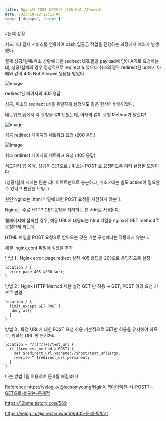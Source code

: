 ```yaml
---
title: Nginx에 POST 요청하기 (405 Not Allowed)
date: 2023-10-22T12:11:00
tags: ['devops', 'nginx']
---
```


#문제 상황

서드파티 결제 서비스를 연동하여 cash 입출금 작업을 진행하는 과정에서 에러가 발생했다.

결제 성공/실패/취소 상황에 대한 redirect URL들을 payload에 담아 API로 요청하는데,
성공/실패의 경우 정상적으로 redirect 되었으나
취소의 경우 redirect된 url에서 아래와 같이 405 Not Allowed 응답을 받았다.

![image](/posts/deep_dive/nginx405/1.png)

redirect된 페이지의 405 응답

성공, 취소의 redirect url을 동일하게 설정해도 같은 현상이 반복되었다.

네트워크 탭에서 각 요청을 살펴보았는데, 아래와 같이 요청 Method가 달랐다!

![image](/posts/deep_dive/nginx405/2.png)

성공 redirect 페이지의 네트워크 요청 (200 응답)

![image](/posts/deep_dive/nginx405/3.png)

취소 redirect 페이지의 네트워크 요청 (405 응답)

서드파티 앱 쪽에, 성공은 GET으로 / 취소는 POST 로 요청하도록 미리 설정된 모양이다.

(성공/실패 시에는 단순 리다이렉트만으로 충분하고, 취소시에는 별도 action이 필요할 수 있다고 판단한 모양..)

원인
Nginx는 .html 파일에 대한 POST 요청을 지원하지 않는다.

Nginx는 주로 HTTP GET 요청을 처리하는 웹 서버로 사용된다.

웹페이지에 접속할 경우, 해당 URL에 대응되는 html 파일을 nginx에 GET method로 요청하게 되는데,

HTML 파일을 POST 요청으로 받아오는 것은 기본 구성에서는 작동하지 않는다.

해결
.nginx.conf 파일에 설정을 추가

방법 1 : Nginx error_page rediect 설정
405 응답을 200으로 응답하도록 설정

```
location / {
  error_page 405 =200 $uri;
}
```

방법 2 : Nginx HTTP Method 제한 설정
GET 만 허용 → GET, POST 이외 요청 거부로 변경

```
location / {
  limit_except GET POST {
   deny all;
  }
}
```

방법 3 : 특정 URL에 대한 POST 요청 허용
기본적으로 GET만 허용을 유지해야 하므로, 원하는 URL 만 분기처리

```
location ~ ^/([^/]+)/test_url {
  if ($request_method = POST) {
    set $redirect_url $scheme://$host/test_url$args;
    rewrite ^ $redirect_url permanent;
  }
}
```

나는 방법 1을 이용하여 문제를 해결했다!

Reference
https://velog.io/@leesomyoung/NginX-리다이렉션-시-POST가-GET으로-바뀌는-문제점

https://12bme.tistory.com/569

https://velog.io/@directorhwan59/405-문제-탐방기
